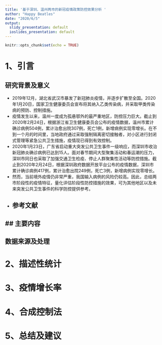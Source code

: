 ```yaml
---
title: '基于深圳、温州两市的新冠疫情政策防控效果分析 '
author: "Happy Beatles"
date: "2020/6/5"
output:
  slidy_presentation: default
  ioslides_presentation: default
---
```


```r
knitr::opts_chunk$set(echo = TRUE)
```

# 1、引言
## 研究背景及意义
- 2019年12月，湖北省武汉市暴发了新冠肺炎疫情，并逐步扩散至全国。2020年1月20日，国家卫生健康委员会宣布将其纳入乙类传染病，并采取甲类传染病的预防、控制措施。
- 疫情发生以来，温州一度成为孤悬鄂外的最严重地区，防控压力巨大。截止到2020年2月24日，根据浙江省卫生健康委员会公布的疫情数据，温州市累计确诊病例504例，累计治愈出院307例，死亡1例，新增病例实现零增长。在不到一个月的时间里，当地政府通过采取强制隔离密切接触者，对小区进行封闭式管理等紧急公共卫生措施，疫情现已得到有效控制。
- 2020年1月23日，广东省启动重大突发公共卫生事件一级响应，而深圳市收治新冠肺炎确诊病例已达到15人。面对春节期间大型聚集活动和春运潮的压力，深圳市同日也采取了加强交通卫生检疫、停止人群聚集性活动等防控措施。截止到2020年2月24日，根据深圳政府数据开放平台公布的疫情数据，深圳市累计确诊病例417例，累计治愈出院249例，死亡3例，新增病例实现零增长。
- 然而，当前境外疫情仍非常严重，我国输入病例的风险仍较高。因此，总结两市阶段性的疫情特征，量化评估阶段性防控措施的效果，可为其他地区以及未来突发公共卫生事件的科学防控提供参考。
- 
## 参考文献

## 主要内容
- 
## 数据来源及处理
# 2、描述性统计
# 3、疫情增长率
# 4、合成控制法
# 5、总结及建议
